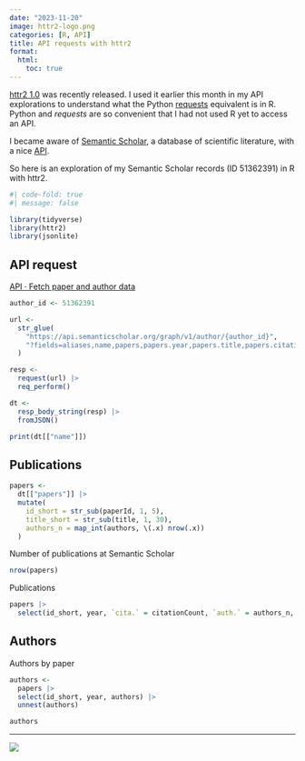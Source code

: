 ```yaml
---
date: "2023-11-20"
image: httr2-logo.png
categories: [R, API]
title: API requests with httr2
format:
  html:
    toc: true
---
```


[httr2 1.0](https://www.tidyverse.org/blog/2023/11/httr2-1-0-0/) was recently released. I used it earlier this month in my API explorations to understand what the Python [requests](https://github.com/psf/requests) equivalent is in R. Python and _requests_ are so convenient that I had not used R yet to access an API.

I became aware of [Semantic Scholar](https://www.semanticscholar.org/author/Holger-D%C3%B6ring/51362391), a database of scientific literature, with a nice [API](https://api.semanticscholar.org/api-docs/).

So here is an exploration of my Semantic Scholar records (ID 51362391) in R with httr2.

```r
#| code-fold: true
#| message: false

library(tidyverse)
library(httr2)
library(jsonlite)
```

## API request

[API · Fetch paper and author data](https://api.semanticscholar.org/api-docs/#tag/Author-Data/operation/get_graph_get_author)

```r
author_id <- 51362391

url <-
  str_glue(
    "https://api.semanticscholar.org/graph/v1/author/{author_id}",
    "?fields=aliases,name,papers,papers.year,papers.title,papers.citationCount,papers.authors"
  )

resp <-
  request(url) |>
  req_perform()
```

```r
dt <-
  resp_body_string(resp) |>
  fromJSON()

print(dt[["name"]])
```


## Publications

```r
papers <-
  dt[["papers"]] |>
  mutate(
    id_short = str_sub(paperId, 1, 5),
    title_short = str_sub(title, 1, 30),
    authors_n = map_int(authors, \(.x) nrow(.x))
  )
```

Number of publications at Semantic Scholar

```r
nrow(papers)
```

Publications

```r
papers |>
  select(id_short, year, `cita.` = citationCount, `auth.` = authors_n, title_short)
```

## Authors

Authors by paper

```r
authors <-
  papers |>
  select(id_short, year, authors) |>
  unnest(authors)

authors
```


---

![](httr2-logo.png)

